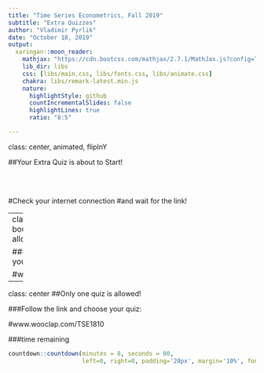 ```yaml
---
title: "Time Series Econometrics, Fall 2019"
subtitle: "Extra Quizzes"
author: "Vladimir Pyrlik"
date: "October 18, 2019"
output:
  xaringan::moon_reader:
    mathjax: "https://cdn.bootcss.com/mathjax/2.7.1/MathJax.js?config=TeX-MML-AM_HTMLorMML"
    lib_dir: libs
    css: [libs/main.css, libs/fonts.css, libs/animate.css]
    chakra: libs/remark-latest.min.js
    nature:
      highlightStyle: github
      countIncrementalSlides: false
      highlightLines: true
      ratio: "8:5"

---
```

class: center, animated, flipInY

##Your Extra Quiz is about to Start!

</br></br>

#Check your internet connection
#and wait for the link!

---
class: center, animated, bounceIn
##Only one quiz is allowed!

###Follow the link and choose your quiz:

#www.wooclap.com/TSE1810

---
class: center 
##Only one quiz is allowed!

###Follow the link and choose your quiz:

#www.wooclap.com/TSE1810

###time remaining

```r
countdown::countdown(minutes = 8, seconds = 00,
                     left=0, right=0, padding='20px', margin='10%', font_size = '3em')
```

